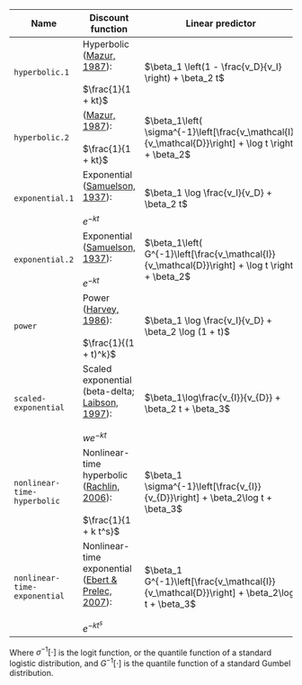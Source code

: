 | Name | Discount function | Linear predictor | Parameters |
|----|----|----|----|
| `hyperbolic.1` | Hyperbolic ([Mazur, 1987](https://doi.org/10.4324/9781315825502)):<br><br>$\frac{1}{1 + kt}$ | $\beta_1 \left(1 - \frac{v_D}{v_I} \right) + \beta_2 t$ | $k = \frac{\beta_2}{\beta_1}$ |
| `hyperbolic.2` | ([Mazur, 1987](https://doi.org/10.4324/9781315825502)):<br><br>$\frac{1}{1 + kt}$ | $\beta_1\left( \sigma^{-1}\left[\frac{v_\mathcal{I}}{v_\mathcal{D}}\right] + \log t \right) + \beta_2$ | $k = e^\frac{\beta_2}{\beta_1}$ |
| `exponential.1` | Exponential ([Samuelson, 1937](https://doi.org/10.2307/2967612)):<br><br>$e^{-kt}$ | $\beta_1 \log \frac{v_I}{v_D} + \beta_2 t$ | $k = \frac{\beta_2}{\beta_1}$ |
| `exponential.2` | Exponential ([Samuelson, 1937](https://doi.org/10.2307/2967612)):<br><br>$e^{-kt}$ | $\beta_1\left( G^{-1}\left[\frac{v_\mathcal{I}}{v_\mathcal{D}}\right] + \log t \right) + \beta_2$ | $k = e^\frac{\beta_2}{\beta_1}$ |
| `power` | Power ([Harvey, 1986](https://doi.org/10.1287/mnsc.32.9.1123)):<br><br>$\frac{1}{(1 + t)^k}$ | $\beta_1 \log \frac{v_I}{v_D} + \beta_2 \log (1 + t)$ | $k = \frac{\beta_2}{\beta_1}$ |
| `scaled-exponential` | Scaled exponential (beta-delta; [Laibson, 1997](https://doi.org/10.1162/003355397555253)):<br><br>$w e^{-kt}$ | $\beta_1\log\frac{v_{I}}{v_{D}} + \beta_2 t + \beta_3$ | $k = \frac{\beta_2}{\beta_1}$, $w = e^{-\frac{\beta_3}{\beta_1}}$ |
| `nonlinear-time-hyperbolic` | Nonlinear-time hyperbolic ([Rachlin, 2006](https://doi.org/10.1901/jeab.2006.85-05)):<br><br>$\frac{1}{1 + k t^s}$ | $\beta_1 \sigma^{-1}\left[\frac{v_{I}}{v_{D}}\right] + \beta_2\log t + \beta_3$ | $k = e^\frac{\beta_3}{\beta_1}$, $s = \frac{\beta_2}{\beta_1}$ |
| `nonlinear-time-exponential` | Nonlinear-time exponential ([Ebert & Prelec, 2007](https://doi.org/10.1287/mnsc.1060.0671)):<br><br>$e^{-kt^s}$ | $\beta_1 G^{-1}\left[\frac{v_\mathcal{I}}{v_\mathcal{D}}\right] + \beta_2\log t + \beta_3$ | $k = e^\frac{\beta_3}{\beta_1}$, $s = \frac{\beta_2}{\beta_1}$ |

Where $\sigma^{-1}[\cdot]$ is the logit function, or the quantile function of a standard logistic distribution, and $G^{-1}[\cdot]$ is the quantile function of a standard Gumbel distribution.
